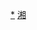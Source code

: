<div style="position: relative" class="center">
{{Image label begin|image=Administrative Division Zhangjiajie.png|width={{{1|756}}}|link=}} 
{{Image label|x=1210|y=1240|scale={{{1|756}}}/2700|text=[[永定区 (张家界市)|<span style="color: black;">'''永定区'''</span>]]}}
{{Image label|x=1270|y=840|scale={{{1|756}}}/2700|text=[[武陵源区|<span style="color: black;">'''武陵源区'''</span>]]}}
{{Image label|x=1980|y=760|scale={{{1|756}}}/2700|text=[[慈利县|<span style="color: black;">'''慈利县'''</span>]]}}
{{Image label|x=800|y=470|scale={{{1|756}}}/2700|text=[[桑植县|<span style="color: black;">'''桑植县'''</span>]]}}
</div>
<noinclude>
[[Category:张家界行政区划|*]]
[[Category:中华人民共和国地级行政区划图|湘]]
</noinclude>